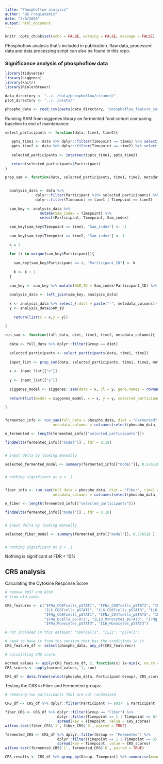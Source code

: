 ```yaml
---
title: "Phosphoflow analysis"
author: "GK Fragiadakis"
date: "2/6/2020"
output: html_document
---
```


```r
knitr::opts_chunk$set(echo = FALSE, warning = FALSE, message = FALSE)
```

Phosphoflow analysis that's included in publication. Raw data, processed data and data processing script can also be found in this repo. 

### Significance analysis of phosphoflow data

```r
library(tidyverse)
library(siggenes)
library(knitr)
library(RColorBrewer)

data_directory <- "../../data/phosphoflow/cleaned/"
plot_directory <- "../../plots/"

phospho_data <- read_csv(paste(data_directory, "phosphoflow_feature_set.csv", sep = "")) %>% mutate(Timepoint = as.numeric(Timepoint))

```

Running SAM from siggenes library on fermented food cohort comparing baseline to end of maintenance:

```r

select_participants <- function(data, time1, time2){
  
   ppts_time1 <- data %>% dplyr::filter(Timepoint == time1) %>% select(Participant) %>% arrange(Participant) %>% distinct()
   ppts_time2 <- data %>% dplyr::filter(Timepoint == time2) %>% select(Participant) %>% arrange(Participant) %>% distinct()
   
   selected_participants <- intersect(ppts_time1, ppts_time2)

   return(selected_participants$Participant)
}

prep_sam <- function(data, selected_participants, time1, time2, metadata_columns){
  
  
  analysis_data <- data %>% 
              dplyr::filter(Participant %in% selected_participants) %>% 
              dplyr::filter(Timepoint == time1 | Timepoint == time2)
  
  sam_key <- analysis_data %>% 
                mutate(Sam_index = Timepoint) %>% 
                select(Participant, Timepoint, Sam_index)
  
  sam_key[sam_key$Timepoint == time1, "Sam_index"] <- -1
  
  sam_key[sam_key$Timepoint == time2, "Sam_index"] <- 1
  
  k = 1
  
  for (i in unique(sam_key$Participant)){
    
    sam_key[sam_key$Participant == i, "Participant_ID"] <- k
    
    k <- k + 1
  }
  
  sam_key <- sam_key %>% mutate(SAM_ID = Sam_index*Participant_ID) %>% select(Participant, Timepoint, SAM_ID)
  
  analysis_data <- left_join(sam_key, analysis_data)
  
  x <- analysis_data %>% select_(.dots = paste("-", metadata_columns)) %>% select(-SAM_ID) %>% t()
  y <- analysis_data$SAM_ID
    
    return(list(x = x,y = y))
  
}

run_sam <- function(full_data, diet, time1, time2, metadata_columns){
  
  data <- full_data %>% dplyr::filter(Group == diet)
  
  selected_participants <- select_participants(data, time1, time2)
  
  input_list <- prep_sam(data, selected_participants, time1, time2, metadata_columns)
  
  x <- input_list[["x"]]
  
  y <- input_list[["y"]]
  
  siggenes_model <- siggenes::sam(data = x, cl = y, gene.names = rownames(x), rand = 123)
  
  return(list(model = siggenes_model, x = x, y = y, selected_participants = selected_participants))
  
}


fermented_info <- run_sam(full_data = phospho_data, diet = "Fermented", time1 = 1, time2 = 6,
                      metadata_columns = colnames(select(phospho_data, Participant, Timepoint, Group))) 

n_fermented <- length(fermented_info[["selected_participants"]])

findDelta(fermented_info[["model"]] , fdr = 0.10)


# input delta by looking manually

selected_fermented_model <- summary(fermented_info[["model"]], 0.576510 )


# nothing significant at q < .1


fiber_info <- run_sam(full_data = phospho_data, diet = "Fiber", time1 = 1, time2 = 6,
                      metadata_columns = colnames(select(phospho_data, Participant, Timepoint, Group))) 

n_fiber <- length(fermented_info[["selected_participants"]])

findDelta(fermented_info[["model"]] , fdr = 0.10)


# input delta by looking manually

selected_fiber_model <- summary(fermented_info[["model"]], 0.576510 )


# nothing significant at q < .1


```

Nothing is significant at FDR < 10%

## CRS analysis 

Calculating the Cytokine Response Score

```r

# remove 8037 and 8038
# from old code:

CRS_features <- c("IFNa_CD8Tcells_pSTAT1", "IFNa_CD8Tcells_pSTAT3", "IFNa_CD8Tcells_pSTAT5", 
                  "IL6_CD8Tcells_pSTAT1", "IL6_CD8Tcells_pSTAT3", "IL6_CD8Tcells_pSTAT5", 
                  "IFNg_CD8Tcells_pSTAT1", "IFNa_CD4Tcells_pSTAT5", "IL6_CD4Tcells_pSTAT5",
                  "IFNa_Bcells_pSTAT1", "IL10_Monocytes_pSTAT3", "IFNg_Monocytes_pSTAT3",
                  "IFNa_Monocytes_pSTAT3", "IL6_Monocytes_pSTAT3")

# not included in this dataset: "CD8Tcells", "IL21", "pSTAT1"; 

# need to have it from the version that has the conditions in it
CRS_feature_df <- select(phospho_data, any_of(CRS_features))

# calculating CRS score:

normed_values <- apply(CRS_feature_df, 2, function(x) (x-min(x, na.rm = TRUE))/(max(x, na.rm = TRUE)- min(x, na.rm = TRUE)))
CRS_scores <- apply(normed_values, 1, sum)

CRS_df <- data.frame(select(phospho_data, Participant:Group), CRS_scores)

```

Testing the CRS in Fiber and Fermented groups: 

```r

# removing two participants that are not randomized

CRS_df <- CRS_df %>% dplyr::filter(Participant != 8037  & Participant != 8038 )

fiber_CRS <- CRS_df %>% dplyr::filter(Group == "Fiber") %>% 
                        dplyr::filter(Timepoint == 1 | Timepoint == 6) %>%
                        spread(key = Timepoint, value = CRS_scores)
wilcox.test(fiber_CRS$`1`, fiber_CRS$`6`, paired = TRUE)

fermented_CRS <- CRS_df %>% dplyr::filter(Group == "Fermented") %>% 
                        dplyr::filter(Timepoint == 1 | Timepoint == 6) %>%
                        spread(key = Timepoint, value = CRS_scores)
wilcox.test(fermented_CRS$`1`, fermented_CRS$`6`, paired = TRUE)

CRS_results <- CRS_df %>% group_by(Group, Timepoint) %>% summarise(mean = mean(CRS_scores, na.rm = TRUE), sd = sd(CRS_scores, na.rm= TRUE)) %>% dplyr::filter(Timepoint == 1 | Timepoint == 6)
```


